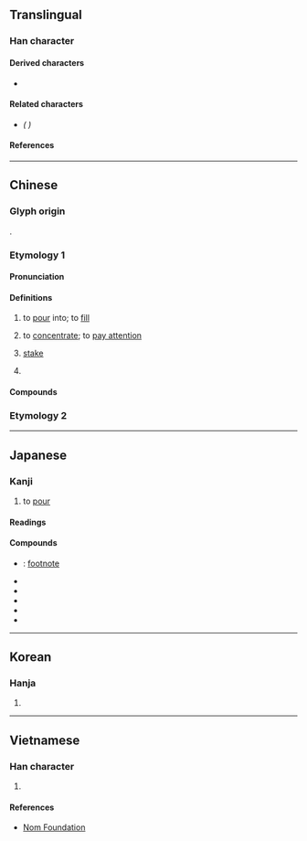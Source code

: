 {{also|註}}
{{character info/new}}
==Translingual==
{{stroke order|strokes=8}}

===Han character===
{{Han char|rn=85|rad=水|as=05|sn=8|four=30114|canj=EYG|ids=⿰氵主}}

====Derived characters====
* {{l|mul|[[𮊈]], [[𥦠]], [[霔]], [[乼]], [[㗟]]}}

====Related characters====
* {{l|mul|[[註]]}} ''({{w|Variant Chinese character|Variant}} {{w|Traditional Chinese characters|traditional form}})''

====References====
{{Han ref|kx=0618.050|dkj=17316|dj=1013.030|hdz=31592.010|uh=6CE8}}

----

==Chinese==

===Glyph origin===
{{Han etym}}
{{Han compound|水|主|ls=psc|c1=s|c2=p|t1=water}}.

===Etymology 1===
{{zh-forms}}
{{rfe|zh}}
====Pronunciation====
{{zh-pron
|m=zhù
|c=zyu3
|h=pfs=chu
|md=ció/cé̤ṳ
|mn=tù/chù
|mn_note=tù - vernacular (“stake; classifier”); chù - literary
|mn-t=du3/zu3
|mn-t_note=du3 - vernacular; zu3 - literary
|w=2tsr
|mc=y
|oc=y
|ma=y
|cat=v,n,cl
}}

====Definitions====
{{zh-hanzi}}

# to [[pour]] into; to [[fill]]
#: {{zh-x|注射|injection}}
#: {{zh-x|注入|to pour into}}
# to [[concentrate]]; to [[pay attention]]
#: {{zh-x|注視|to look attentively}}
#: {{zh-x|專注|to concentrate completely}}
#: {{zh-x|注意|to pay attention}}
# {{lb|zh|gambling}} [[stake]]
#: {{zh-x|賭注|stake}}
# {{zh-classifier|sums of money, business deals}}

====Compounds====
{{zh-der|轉注|孤注|引人注目|令人注目|下注|夾注|傾注|孤注一擲|夾注號|心神專注|大雨如注|儀注|天緣注定|中注模樣|全神貫注|備注|專注|孤辰合注|合注|小注|單注著|古今注|命中注定|加注|傾耳注目|出注|浥注|注塑|注文|注色|水經注|批注|懸河注水|押注|注解|灌注器|注射筒|注兒|懸河注火|注目|注明|挹彼注茲|旁注|挹彼注此|流注|眷注|注水|注射器|注慕|注射|挹注|皮下注射|標注|注意力|注音|注意|注音符號|注射劑|注子|灌注|注定|秤斤注兩|注銷|注重|注釋|注腳|注視|注目禮|注疏|注本|水注|穩吃三注|投注|靜脈注射|集注|腳注|起居注|箋注|關注|預防注射|附注|詮注|酒注子|豐注|這注|跗注|自注|貫注|肌肉注射|評注|血流如注|賭注}}

===Etymology 2===
{{zh-see|註}}

----

==Japanese==

===Kanji===
{{ja-kanji|grade=3|rs=水05}}

# to [[pour]]

====Readings====
{{ja-readings
|goon=す
|kanon=しゅ
|kanyoon=ちゅう
|kun=そそ-ぐ
}}

====Compounds====
* {{ja-r|脚注|きゃくちゅう}}: [[footnote]]
* {{ja-r|注解|ちゅうかい}}
* {{ja-r|注釈|ちゅうしゃく}}
* {{ja-r|注文|ちゅうもん}}
* {{ja-r|注意|ちゅうい}}
* {{ja-r|注射|ちゅうしゃ}}

----

==Korean==

===Hanja===
{{ko-hanja|hangeul=[[주]]|eumhun=|mr=chu|y=cwu}}

# {{defn|lang=ko|sort=水05}}

----

==Vietnamese==

===Han character===
{{vi-hantu|rs=水05|[[chú]], [[chõ]], [[giú]], [[chua]]}}

# {{defn|lang=vi|sort=水05}}

====References====
* [http://nomfoundation.org/common/nom_details.php?codepoint=6CE8 Nom Foundation]